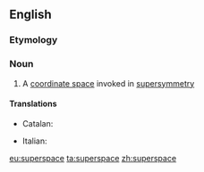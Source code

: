 ==English==

===Etymology===
{{prefix|super|space|lang=en}}

===Noun===
{{wikipedia}}
{{en-noun}}

# {{label|en|physics}} A [[coordinate space]] invoked in [[supersymmetry]]

====Translations====
{{trans-top|coordinate space in supersymmetry}}
* Catalan: {{t|ca|superespai|m}}
{{trans-mid}}
* Italian: {{t|it|superspazio|m}}
{{trans-bottom}}

[[eu:superspace]]
[[ta:superspace]]
[[zh:superspace]]